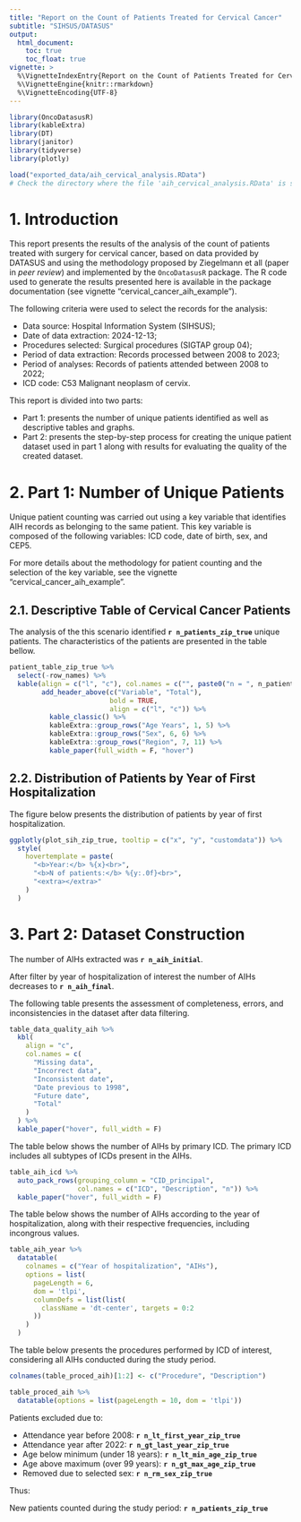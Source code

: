 ```yaml
---
title: "Report on the Count of Patients Treated for Cervical Cancer"
subtitle: "SIHSUS/DATASUS"
output:
  html_document:
    toc: true
    toc_float: true
vignette: >
  %\VignetteIndexEntry{Report on the Count of Patients Treated for Cervical Cancer}
  %\VignetteEngine{knitr::rmarkdown}
  %\VignetteEncoding{UTF-8}
---
```


```r
library(OncoDatasusR)
library(kableExtra)
library(DT)
library(janitor)
library(tidyverse)
library(plotly)

load("exported_data/aih_cervical_analysis.RData")
# Check the directory where the file 'aih_cervical_analysis.RData' is saved and adjust the path accordingly.
```

# 1. Introduction 

This report presents the results of the analysis of the count of patients treated with surgery for cervical cancer, based on data provided by DATASUS and using the methodology proposed by Ziegelmann et all (paper in *peer review*) and implemented by the `OncoDatasusR` package. The R code used to generate the results presented here is available in the package documentation (see vignette "cervical_cancer_aih_example").

The following criteria were used to select the records for the analysis:

* Data source: Hospital Information System (SIHSUS);
* Date of data extraction: 2024-12-13;
* Procedures selected: Surgical procedures (SIGTAP group 04);
* Period of data extraction: Records processed between 2008 to 2023;
* Period of analyses: Records of patients attended between 2008 to 2022;
* ICD code: C53 Malignant neoplasm of cervix.

This report is divided into two parts:

* Part 1: presents the number of unique patients identified as well as descriptive tables and graphs.
* Part 2: presents the step-by-step process for creating the unique patient dataset used in part 1 along with results for evaluating the quality of the created dataset.

# 2. Part 1: Number of Unique Patients

Unique patient counting was carried out using a key variable that identifies AIH records as belonging to the same patient. This key variable is composed of the following variables: ICD code, date of birth, sex, and CEP5.

For more details about the methodology for patient counting and the selection of the key variable, see the vignette "cervical_cancer_aih_example".

## 2.1. Descriptive Table of Cervical Cancer Patients

The analysis of the this scenario identified **`r n_patients_zip_true`** unique patients. The characteristics of the patients are presented in the table bellow.

```r
patient_table_zip_true %>%
  select(-row_names) %>%
  kable(align = c("l", "c"), col.names = c("", paste0("n = ", n_patients_zip_true))) %>% # add n patients to the 'Total' column
        add_header_above(c("Variable", "Total"),
                         bold = TRUE,
                         align = c("l", "c")) %>%
          kable_classic() %>%
          kableExtra::group_rows("Age Years", 1, 5) %>%
          kableExtra::group_rows("Sex", 6, 6) %>%
          kableExtra::group_rows("Region", 7, 11) %>%
          kable_paper(full_width = F, "hover")
```

## 2.2. Distribution of Patients by Year of First Hospitalization

The figure below presents the distribution of patients by year of first hospitalization.

```r
ggplotly(plot_sih_zip_true, tooltip = c("x", "y", "customdata")) %>%
  style(
    hovertemplate = paste(
      "<b>Year:</b> %{x}<br>",
      "<b>N of patients:</b> %{y:.0f}<br>",
      "<extra></extra>"
    )
  )
```

# 3. Part 2: Dataset Construction

The number of AIHs extracted was **`r n_aih_initial`**. 

After filter by year of hospitalization of interest the number of AIHs decreases to **`r n_aih_final`**.

The following table presents the assessment of completeness, errors, and inconsistencies in the dataset after data filtering.

```r
table_data_quality_aih %>%
  kbl(
    align = "c",
    col.names = c(
      "Missing data",
      "Incorrect data",
      "Inconsistent date",
      "Date previous to 1998",
      "Future date",
      "Total"
    )
  ) %>%
  kable_paper("hover", full_width = F)
```

The table below shows the number of AIHs by primary ICD. The primary ICD includes all subtypes of ICDs present in the AIHs.

```r
table_aih_icd %>%
  auto_pack_rows(grouping_column = "CID_principal",
                 col.names = c("ICD", "Description", "n")) %>%
  kable_paper("hover", full_width = F)
```

The table below shows the number of AIHs according to the year of hospitalization, along with their respective frequencies, including incongrous values.

```r
table_aih_year %>%
  datatable(
    colnames = c("Year of hospitalization", "AIHs"),
    options = list(
      pageLength = 6,
      dom = 'tlpi',
      columnDefs = list(list(
        className = 'dt-center', targets = 0:2
      ))
    )
  )
```

The table below presents the procedures performed by ICD of interest, considering all AIHs conducted during the study period.

```r
colnames(table_proced_aih)[1:2] <- c("Procedure", "Description")

table_proced_aih %>%
  datatable(options = list(pageLength = 10, dom = 'tlpi'))
```

Patients excluded due to:

* Attendance year before 2008: **`r n_lt_first_year_zip_true`**
* Attendance year after 2022: **`r n_gt_last_year_zip_true`** 
* Age below minimum (under 18 years): **`r n_lt_min_age_zip_true`**
* Age above maximum (over 99 years): **`r n_gt_max_age_zip_true`**
* Removed due to selected sex: **`r n_rm_sex_zip_true`**

Thus:

New patients counted during the study period: **`r n_patients_zip_true`**

